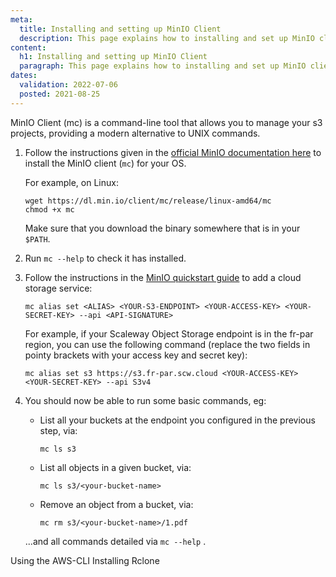```yaml
---
meta:
  title: Installing and setting up MinIO Client
  description: This page explains how to installing and set up MinIO client.
content:
  h1: Installing and setting up MinIO Client
  paragraph: This page explains how to installing and set up MinIO client.
dates:
  validation: 2022-07-06
  posted: 2021-08-25
---
```


MinIO Client (mc) is a command-line tool that allows you to manage your s3 projects, providing a modern alternative to UNIX commands. 

1. Follow the instructions given in the [official MinIO documentation here](https://docs.min.io/docs/minio-client-quickstart-guide) to install the MinIO client (`mc`) for your OS.

    For example, on Linux:

    ```
    wget https://dl.min.io/client/mc/release/linux-amd64/mc
    chmod +x mc
    ```

    <Message type="note">
    
    Make sure that you download the binary somewhere that is in your `$PATH`.

    </Message>

2. Run `mc --help` to check it has installed.

3. Follow the instructions in the [MinIO quickstart guide](https://docs.min.io/docs/minio-client-quickstart-guide) to add a cloud storage service:

    ```
    mc alias set <ALIAS> <YOUR-S3-ENDPOINT> <YOUR-ACCESS-KEY> <YOUR-SECRET-KEY> --api <API-SIGNATURE>
    ```

    For example, if your Scaleway Object Storage endpoint is in the fr-par region, you can use the following command (replace the two fields in pointy brackets with your access key and secret key):

    ```
    mc alias set s3 https://s3.fr-par.scw.cloud <YOUR-ACCESS-KEY> <YOUR-SECRET-KEY> --api S3v4
    ```

4. You should now be able to run some basic commands, eg:

    - List all your buckets at the endpoint you configured in the previous step, via:
        ```
        mc ls s3
        ```

    - List all objects in a given bucket, via:
        ```
        mc ls s3/<your-bucket-name>
        ```

    - Remove an object from a bucket, via:
        ```
        mc rm s3/<your-bucket-name>/1.pdf
        ```

    ...and all commands detailed via `mc --help` .


<Navigation title="See Also">
  <PreviousButton to="/storage/object/api-cli/object-storage-aws-cli">Using the AWS-CLI</PreviousButton>
  <NextButton to="/storage/object/api-cli/installing-rclone/">Installing Rclone</NextButton>
</Navigation>
